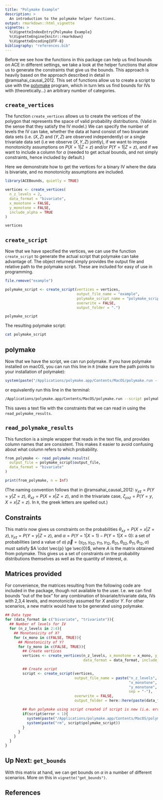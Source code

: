 ```yaml
---
title: "Polymake Example"
description: >
  An introduction to the polymake helper functions.
output: rmarkdown::html_vignette
vignette: >
  %\VignetteIndexEntry{Polymake Example}
  %\VignetteEngine{knitr::rmarkdown}
  %\VignetteEncoding{UTF-8}
bibliography: "references.bib"
---
```


Before we see how the functions in this package can help us find bounds on ACE in different settings, we take a look at the helper functions that allow us to generate the constraints that give us the bounds. This approach is heavily based on the approach described in detail in @ramsahai_causal_2012. This set of functions allow us to create a script to use with the [polymake](https://www.polymake.org) program, which in turn lets us find bounds for IVs with (theoretically...) an arbitrary number of categories. 

## `create_vertices`

The function `create_vertices` allows us to create the vertices of the polygon that represents the space of valid probability distributions. (Valid in the sense that they satisfy the IV model.) We can specify the number of levels the IV can take, whether the data at hand consist of two bivariate data sets (i.e. $(X,Z)$ and $(Y,Z)$ are observed independently) or a single trivariate data set (i.e we observe $(X,Y,Z)$ jointly), if we want to impose monotonicity assumptions on $P(X = 1 | Z = z)$ and/or $P(Y = 1 | Z = z)$, and if we want to include a column for $\alpha$ (needed to get actual bounds, and not simply constraints, hence included by default.)

Here we demonstrate how to get the vertices for a binary IV where the data is bivariate, and no monotonicity assumptions are included. 

```r
library(ACEBounds, quietly = TRUE)

vertices <- create_vertices(
  n_z_levels = 2, 
  data_format = "bivariate",
  x_monotone = FALSE,
  y_monotone = FALSE,
  include_alpha = TRUE
)

vertices
```

## `create_script`

Now that we have specified the vertices, we can use the function `create_script` to generate the actual script that polymake can take advantage of. The object returned simply provides the output file and relative path to the polymake script. These are included for easy of use in programming. 

```r
file.remove("example")
```


```r
polymake_script <- create_script(vertices = vertices, 
                                 output_file_name = "example",
                                 polymake_script_name = "polymake_script",
                                 overwrite = FALSE,
                                 output_folder = ".")

polymake_script
```

The resulting polymake script:

```bash
cat polymake_script
```


## polymake

Now that we have the script, we can run polymake. If you have polymake installed on macOS, you can run this line in `R` (make sure the path points to your installation of polymake):

```r
system(paste("/Applications/polymake.app/Contents/MacOS/polymake.run --script", polymake_script$polymake_script))
```

or equivalently run this line in the terminal:

```bash
/Applications/polymake.app/Contents/MacOS/polymake.run --script polymake_script
```

This saves a text file with the constraints that we can read in using the `read_polymake_results`. 

## `read_polymake_results`

This function is a simple wrapper that reads in the text file, and provides column names that are consistent. This makes it easier to avoid confusing about what column refers to which probability. 

```r
from_polymake <- read_polymake_results(
  output_file = polymake_script$output_file, 
  data_format = "bivariate"
)

print(from_polymake, n = Inf)
```

(The naming convention follows that in @ramsahai_causal_2012: $\gamma_{yz} = P(Y = y | Z = z)$, $\theta_{xz} = P(X = x | Z = z)$, and in the trivariate case, $\zeta_{yxz} = P(Y = y, X = x | Z = z)$. In `R`, the greek letters are spelled out.)

## Constraints

This matrix now gives us constraints on the probabilities $\theta_{xz} = P(X = x | Z = z), \gamma_{yz} = P(Y = y | Z = z)$, and $\alpha = P(Y = 1 | X = 1) - P(Y = 1 | X = 0)$: a set of probabilities (and a value of $\alpha$) $\vec{p} = (\gamma_{01}, \gamma_{02}, \gamma_{11}, \gamma_{12}, \theta_{01}, \theta_{02}, \theta_{11}, \theta_{12}, \alpha)$ must satisfy $A \cdot \vec{p} \ge \vec{0}$, where $A$ is the matrix obtained from polymake. This gives us a set of constraints on the probability distributions themselves as well as the quantity of interest, $\alpha$.

## Matrices provided

For convenience, the matrices resulting from the following code are included in the package, though not available to the user. I.e. we can find bounds "out of the box" for any combination of bivariate/trivariate data, IVs with 2,3,4 levels, and monotonicity assumed for $X$ and/or $Y$. For other scenarios, a new matrix would have to be generated using polymake. 

```r
## Data type
for (data_format in c("bivariate", "trivariate")){
  ## Number of levels for IV
  for (n_z_levels in 2:4){
    ## Monotonicity of X?
    for (x_mono in c(FALSE, TRUE)){
      ## Monotonicity of Y?
      for (y_mono in c(FALSE, TRUE)){
        ## Create vertices
        vertices <- create_vertices(n_z_levels, x_monotone = x_mono, y_monotone = y_mono,
                                    data_format = data_format, include_alpha = TRUE)

        ## Create script
        script <- create_script(vertices,
                                output_file_name = paste("n_z_levels", n_z_levels,
                                                         "x_monotone", x_mono,
                                                         "y_monotone", y_mono,
                                                         sep = "-"),
                                overwrite = FALSE,
                                output_folder = here::here(paste(data_format, "bound_matrices", sep = "_")))

        ## Run polymake using script created if script is new (i.e. error = 0)
        if(script$error < 1){
          system(paste("/Applications/polymake.app/Contents/MacOS/polymake.run --script", script$polymake_script))
          system(paste("rm", script$polymake_script))
        }
      }
    }
  }
}
```


## Up Next: `get_bounds`

With this matrix at hand, we can get bounds on $\alpha$ in a number of different scenarios. More on this in `vignette("get_bounds")`.

## References
